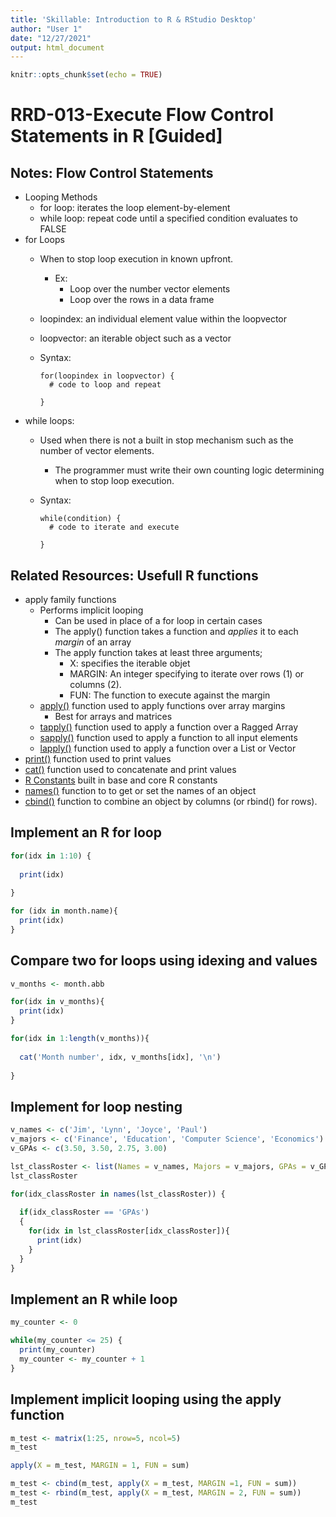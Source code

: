 ---
title: 'Skillable: Introduction to R & RStudio Desktop'
author: "User 1"
date: "12/27/2021"
output: html_document
---

```{r setup, include=FALSE}
knitr::opts_chunk$set(echo = TRUE)
```

# RRD-013-Execute Flow Control Statements in R [Guided]

## Notes: Flow Control Statements
- Looping Methods
  - for loop: iterates the loop element-by-element
  - while loop: repeat code until a specified condition evaluates to FALSE
- for Loops
  - When to stop loop execution in known upfront. 
    - Ex:
      - Loop over the number vector elements
      - Loop over the rows in a data frame
  - loopindex: an individual element value within the loopvector
  - loopvector: an iterable object such as a vector
  - Syntax:
    ```
    for(loopindex in loopvector) {
      # code to loop and repeat
      
    }
    ```
- while loops:
  - Used when there is not a built in stop mechanism such as the number of vector elements.
    - The programmer must write their own counting logic determining when to stop loop execution.
  - Syntax:
    ```
    while(condition) {
      # code to iterate and execute
    
    }
    ```

## Related Resources: Usefull R functions
- apply family functions
  - Performs implicit looping
    - Can be used in place of a for loop in certain cases
    - The apply() function takes a function and *applies* it to each *margin* of an array
    - The apply function takes at least three arguments;
      - X: specifies the iterable objet
      - MARGIN: An integer specifying to iterate over rows (1) or columns (2).
      - FUN: The function to execute against the margin
  - [apply()](https://www.rdocumentation.org/packages/base/versions/3.6.2/topics/apply) function used to apply functions over array margins
    - Best for arrays and matrices
  - [tapply()](https://www.rdocumentation.org/packages/base/versions/3.6.2/topics/tapply) function used to apply a function over a Ragged Array
  - [sapply()](https://r-lang.com/r-sapply/) function used to apply a function to all input elements
  - [lapply()](https://www.rdocumentation.org/packages/base/versions/3.6.2/topics/lapply) function used to apply a function over a List or Vector
- [print()](https://www.rdocumentation.org/packages/base/versions/3.6.2/topics/print) function used to print values 
- [cat()](https://www.rdocumentation.org/packages/base/versions/3.6.2/topics/cat) function used to concatenate and print values 
- [R Constants](https://stat.ethz.ch/R-manual/R-devel/library/base/html/Constants.html) built in base and core R constants
- [names()](https://www.rdocumentation.org/packages/base/versions/3.6.2/topics/names) function to to get or set the names of an object
- [cbind()](https://www.rdocumentation.org/packages/base/versions/3.6.2/topics/cbind) function to combine an object by columns (or rbind() for rows).

## Implement an R for loop
```{r Implement an R for loop, include=TRUE, error=F, warning=F}
for(idx in 1:10) {
  
  print(idx)
  
}

for (idx in month.name){
  print(idx)
}

```
## Compare two for loops using idexing and values
```{r Compare two for loops using indexing and values, include=T, warning=F, error=F}
v_months <- month.abb

for(idx in v_months){
  print(idx)
}

for(idx in 1:length(v_months)){
  
  cat('Month number', idx, v_months[idx], '\n')
  
}

```


## Implement for loop nesting
```{r Implement for loop nesting, include=TRUE, error=F, warning=F}
v_names <- c('Jim', 'Lynn', 'Joyce', 'Paul')
v_majors <- c('Finance', 'Education', 'Computer Science', 'Economics')
v_GPAs <- c(3.50, 3.50, 2.75, 3.00)

lst_classRoster <- list(Names = v_names, Majors = v_majors, GPAs = v_GPAs)
lst_classRoster

for(idx_classRoster in names(lst_classRoster)) {
  
  if(idx_classRoster == 'GPAs')
  {
    for(idx in lst_classRoster[idx_classRoster]){
      print(idx)
    }
  }
}
```

## Implement an R while loop
```{r Implement an R while loop, include=T, error=F, warning=F}

my_counter <- 0 

while(my_counter <= 25) {
  print(my_counter)
  my_counter <- my_counter + 1
}

```

## Implement implicit looping using the apply function
```{r Implement implicit looping using the apply function, include=T, warning=F, error=F}

m_test <- matrix(1:25, nrow=5, ncol=5)
m_test

apply(X = m_test, MARGIN = 1, FUN = sum)

m_test <- cbind(m_test, apply(X = m_test, MARGIN =1, FUN = sum))
m_test <- rbind(m_test, apply(X = m_test, MARGIN = 2, FUN = sum))
m_test
```






